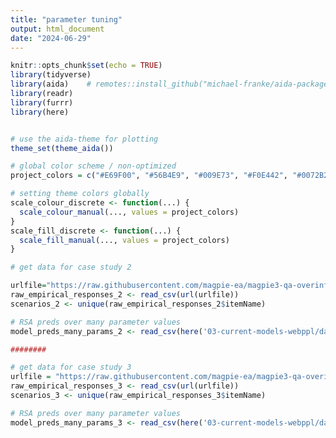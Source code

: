 ```yaml
---
title: "parameter tuning"
output: html_document
date: "2024-06-29"
---
```


```r
knitr::opts_chunk$set(echo = TRUE)
library(tidyverse)
library(aida)    # remotes::install_github("michael-franke/aida-package")
library(readr)
library(furrr)
library(here)


# use the aida-theme for plotting
theme_set(theme_aida())

# global color scheme / non-optimized
project_colors = c("#E69F00", "#56B4E9", "#009E73", "#F0E442", "#0072B2", "#D55E00", "#CC79A7", "#000000")

# setting theme colors globally
scale_colour_discrete <- function(...) {
  scale_colour_manual(..., values = project_colors)
}
scale_fill_discrete <- function(...) {
  scale_fill_manual(..., values = project_colors)
} 
```

```r
# get data for case study 2

urlfile="https://raw.githubusercontent.com/magpie-ea/magpie3-qa-overinfo-free-production/main/data%2Banalysis/data/results_QA-overinfo-freeTyping-cogsci_full_anonymized_categorized.csv"
raw_empirical_responses_2 <- read_csv(url(urlfile))
scenarios_2 <- unique(raw_empirical_responses_2$itemName)

# RSA preds over many parameter values
model_preds_many_params_2 <- read_csv(here('03-current-models-webppl/data/prior_pred_full_matrix.csv'))

########

# get data for case study 3
urlfile = "https://raw.githubusercontent.com/magpie-ea/magpie3-qa-overinfo-free-production/main/data%2Banalysis/data/results_e2_human_category_cleaned4modeling.csv"
raw_empirical_responses_3 <- read_csv(url(urlfile))
scenarios_3 <- unique(raw_empirical_responses_3$itemName)

# RSA preds over many parameter values
model_preds_many_params_3 <- read_csv(here('03-current-models-webppl/data/multicontext_empirical.csv'))
```